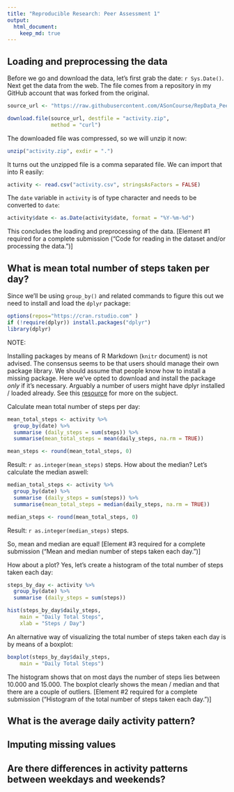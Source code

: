 ```yaml
---
title: "Reproducible Research: Peer Assessment 1"
output: 
  html_document:
    keep_md: true
---
```



## Loading and preprocessing the data


Before we go and download the data, let's first grab the date: `r Sys.Date()`. Next get the data from the web. The file comes from a repository in my GitHub account that was forked from the original.

```r
source_url <- "https://raw.githubusercontent.com/ASonCourse/RepData_PeerAssessment1/master/activity.zip"

download.file(source_url, destfile = "activity.zip", 
              method = "curl")
```

The downloaded file was compressed, so we will unzip it now:

```r
unzip("activity.zip", exdir = ".")
```

It turns out the unzipped file is a comma separated file. We can import that into R easily:

```r
activity <- read.csv("activity.csv", stringsAsFactors = FALSE)
```

The `date` variable in `activity` is of type character and needs to be converted to `date`:

```r
activity$date <- as.Date(activity$date, format = "%Y-%m-%d")
```

This concludes the loading and preprocessing of the data. [Element #1 required for a complete submission ("Code for reading in the dataset and/or processing the data.")]


## What is mean total number of steps taken per day?


Since we'll be using `group_by()` and related commands to figure this out we need to install and load the `dplyr` package:

```r
options(repos="https://cran.rstudio.com" )
if (!require(dplyr)) install.packages("dplyr")
library(dplyr)
```

NOTE:

Installing packages by means of R Markdown (`knitr` document) is not advised. The consensus seems to be that users should manage their own package library. We should assume that people know how to install a missing package. Here we've opted to download and install the package _only_ if it's necessary. Arguably a number of users might have dplyr installed / loaded already. See this [resource](https://stackoverflow.com/questions/33969024/install-packages-fails-in-knitr-document-trying-to-use-cran-without-setting-a) for more on the subject.

Calculate mean total number of steps per day:

```r
mean_total_steps <- activity %>%
  group_by(date) %>%
  summarise (daily_steps = sum(steps)) %>%
  summarise(mean_total_steps = mean(daily_steps, na.rm = TRUE))

mean_steps <- round(mean_total_steps, 0)
```

Result: `r as.integer(mean_steps)` steps. How about the median? Let's calculate the median aswell:

```r
median_total_steps <- activity %>%
  group_by(date) %>%
  summarise (daily_steps = sum(steps)) %>%
  summarise(mean_total_steps = median(daily_steps, na.rm = TRUE))

median_steps <- round(mean_total_steps, 0)
```

Result: `r as.integer(median_steps)` steps.

So, mean and median are equal! [Element #3 required for a complete submission ("Mean and median number of steps taken each day.")]

How about a plot? Yes, let's create a histogram of the total number of steps taken each day:

```r
steps_by_day <- activity %>%
  group_by(date) %>%
  summarise (daily_steps = sum(steps))

hist(steps_by_day$daily_steps,
    main = "Daily Total Steps",
    xlab = "Steps / Day")
```

An alternative way of visualizing the total number of steps taken each day is by means of a boxplot:

```r
boxplot(steps_by_day$daily_steps,
    main = "Daily Total Steps")
```

The histogram shows that on most days the number of steps lies between 10.000 and 15.000. The boxplot clearly shows the mean / median and that there are a couple of outliers. [Element #2 required for a complete submission ("Histogram of the total number of steps taken each day.")]

## What is the average daily activity pattern?



## Imputing missing values



## Are there differences in activity patterns between weekdays and weekends?
